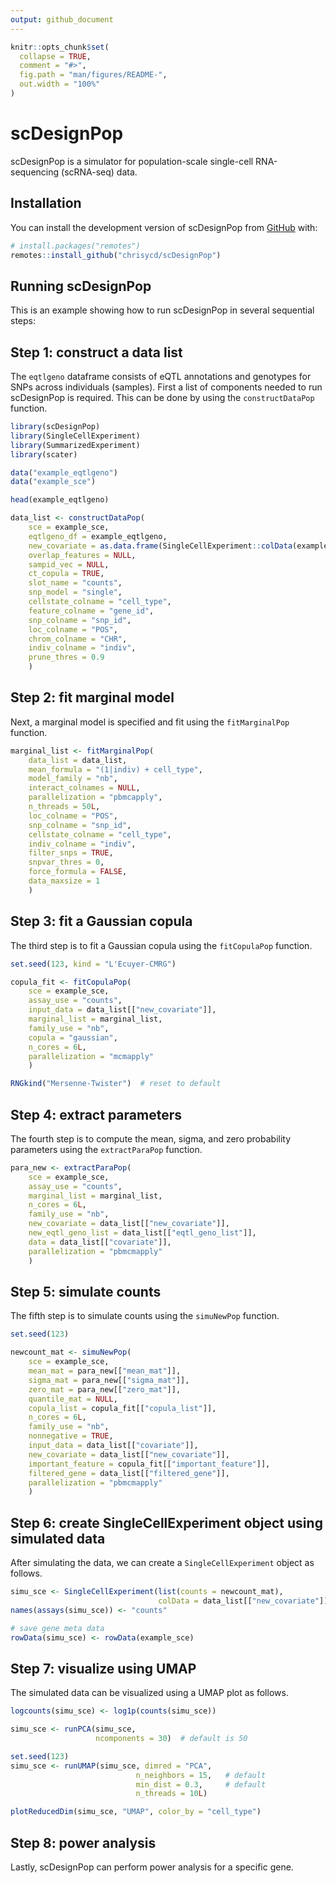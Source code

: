 ```yaml
---
output: github_document
---
```


<!-- README.md is generated from README.Rmd. Please edit that file -->

```r
knitr::opts_chunk$set(
  collapse = TRUE,
  comment = "#>",
  fig.path = "man/figures/README-",
  out.width = "100%"
)
```

# scDesignPop

<!-- badges: start -->
<!-- badges: end -->

scDesignPop is a simulator for population-scale single-cell RNA-sequencing (scRNA-seq) data.

## Installation

You can install the development version of scDesignPop from [GitHub](https://github.com) with:

``` r
# install.packages("remotes")
remotes::install_github("chrisycd/scDesignPop")
```

## Running scDesignPop

This is an example showing how to run scDesignPop in several sequential steps:


## Step 1: construct a data list
The `eqtlgeno` dataframe consists of eQTL annotations and genotypes for SNPs across
individuals (samples). First a list of components needed to run scDesignPop is required.
This can be done by using the `constructDataPop` function.

```r
library(scDesignPop)
library(SingleCellExperiment)
library(SummarizedExperiment)
library(scater)

data("example_eqtlgeno")
data("example_sce")

head(example_eqtlgeno)

data_list <- constructDataPop(
    sce = example_sce,
    eqtlgeno_df = example_eqtlgeno,
    new_covariate = as.data.frame(SingleCellExperiment::colData(example_sce)),
    overlap_features = NULL,
    sampid_vec = NULL,
    ct_copula = TRUE,
    slot_name = "counts",
    snp_model = "single",
    cellstate_colname = "cell_type",
    feature_colname = "gene_id",
    snp_colname = "snp_id",
    loc_colname = "POS",
    chrom_colname = "CHR",
    indiv_colname = "indiv",
    prune_thres = 0.9
    )
```


## Step 2: fit marginal model

Next, a marginal model is specified and fit using the `fitMarginalPop` function.
```r
marginal_list <- fitMarginalPop(
    data_list = data_list,
    mean_formula = "(1|indiv) + cell_type",
    model_family = "nb",
    interact_colnames = NULL,
    parallelization = "pbmcapply",
    n_threads = 50L,
    loc_colname = "POS",
    snp_colname = "snp_id",
    cellstate_colname = "cell_type",
    indiv_colname = "indiv",
    filter_snps = TRUE,
    snpvar_thres = 0,
    force_formula = FALSE,
    data_maxsize = 1
    )
```


## Step 3: fit a Gaussian copula

The third step is to fit a Gaussian copula using the `fitCopulaPop` function.
```r
set.seed(123, kind = "L'Ecuyer-CMRG")

copula_fit <- fitCopulaPop(
    sce = example_sce,
    assay_use = "counts",
    input_data = data_list[["new_covariate"]],
    marginal_list = marginal_list,
    family_use = "nb",
    copula = "gaussian",
    n_cores = 6L,
    parallelization = "mcmapply"
    )

RNGkind("Mersenne-Twister")  # reset to default
```



## Step 4: extract parameters

The fourth step is to compute the mean, sigma, and zero probability parameters using the `extractParaPop` function.
```r
para_new <- extractParaPop(
    sce = example_sce,
    assay_use = "counts",
    marginal_list = marginal_list,
    n_cores = 6L,
    family_use = "nb",
    new_covariate = data_list[["new_covariate"]],
    new_eqtl_geno_list = data_list[["eqtl_geno_list"]],
    data = data_list[["covariate"]],
    parallelization = "pbmcmapply"
    )
```

## Step 5: simulate counts

The fifth step is to simulate counts using the `simuNewPop` function.
```r
set.seed(123)

newcount_mat <- simuNewPop(
    sce = example_sce,
    mean_mat = para_new[["mean_mat"]],
    sigma_mat = para_new[["sigma_mat"]],
    zero_mat = para_new[["zero_mat"]],
    quantile_mat = NULL,
    copula_list = copula_fit[["copula_list"]],
    n_cores = 6L,
    family_use = "nb",
    nonnegative = TRUE,
    input_data = data_list[["covariate"]],
    new_covariate = data_list[["new_covariate"]],
    important_feature = copula_fit[["important_feature"]],
    filtered_gene = data_list[["filtered_gene"]],
    parallelization = "pbmcmapply"
    )
```


## Step 6: create SingleCellExperiment object using simulated data

After simulating the data, we can create a `SingleCellExperiment` object as follows.
```r
simu_sce <- SingleCellExperiment(list(counts = newcount_mat), 
                                 colData = data_list[["new_covariate"]])
names(assays(simu_sce)) <- "counts"

# save gene meta data
rowData(simu_sce) <- rowData(example_sce)
```


## Step 7: visualize using UMAP

The simulated data can be visualized using a UMAP plot as follows.
```r
logcounts(simu_sce) <- log1p(counts(simu_sce))

simu_sce <- runPCA(simu_sce,
                   ncomponents = 30)  # default is 50

set.seed(123)
simu_sce <- runUMAP(simu_sce, dimred = "PCA", 
                            n_neighbors = 15,   # default
                            min_dist = 0.3,     # default
                            n_threads = 10L)

plotReducedDim(simu_sce, "UMAP", color_by = "cell_type")
```


## Step 8: power analysis

Lastly, scDesignPop can perform power analysis for a specific gene.

